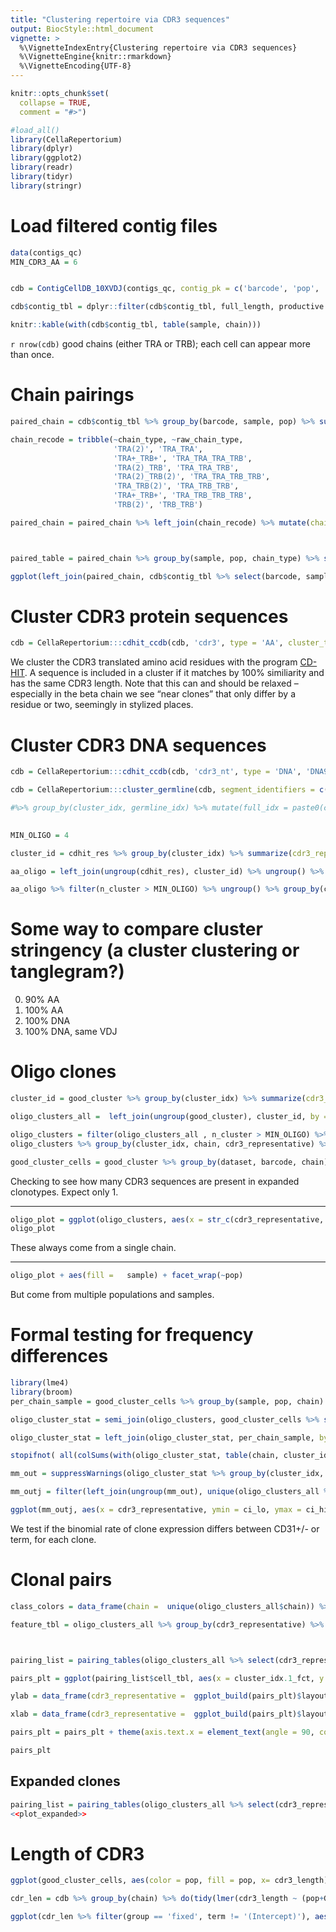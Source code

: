 ```yaml
---
title: "Clustering repertoire via CDR3 sequences"
output: BiocStyle::html_document
vignette: >
  %\VignetteIndexEntry{Clustering repertoire via CDR3 sequences}
  %\VignetteEngine{knitr::rmarkdown}
  %\VignetteEncoding{UTF-8}
---
```


```r
knitr::opts_chunk$set(
  collapse = TRUE,
  comment = "#>")
```

```r
#load_all()
library(CellaRepertorium)
library(dplyr)
library(ggplot2)
library(readr)
library(tidyr)
library(stringr)
```

# Load filtered contig files

```r
data(contigs_qc)
MIN_CDR3_AA = 6


cdb = ContigCellDB_10XVDJ(contigs_qc, contig_pk = c('barcode', 'pop', 'sample', 'contig_id'), cell_pk = c('barcode', 'pop', 'sample'))

cdb$contig_tbl = dplyr::filter(cdb$contig_tbl, full_length, productive == 'True', high_confidence, chain != 'Multi', str_length(cdr3) > MIN_CDR3_AA) %>% mutate( fancy_name = fancy_name_contigs(., str_c(pop, '_', sample)))
```


```r
knitr::kable(with(cdb$contig_tbl, table(sample, chain)))
```
`r nrow(cdb)` good chains (either TRA or TRB); each cell can appear more than once.


# Chain pairings

```r
paired_chain = cdb$contig_tbl %>% group_by(barcode, sample, pop) %>% summarize(raw_chain_type = paste(sort(chain), collapse = '_'), n_chains = n())

chain_recode = tribble(~chain_type, ~raw_chain_type,
                       'TRA(2)', 'TRA_TRA',
                       'TRA+_TRB+', 'TRA_TRA_TRA_TRB',
                       'TRA(2)_TRB', 'TRA_TRA_TRB',
                       'TRA(2)_TRB(2)', 'TRA_TRA_TRB_TRB',
                       'TRA_TRB(2)', 'TRA_TRB_TRB',
                       'TRA+_TRB+', 'TRA_TRB_TRB_TRB',
                       'TRB(2)', 'TRB_TRB')

paired_chain = paired_chain %>% left_join(chain_recode) %>% mutate(chain_type = ifelse(is.na(chain_type), raw_chain_type, chain_type))



paired_table = paired_chain %>% group_by(sample, pop, chain_type) %>% summarize(ncells = n()) %>% spread(key = chain_type, value = ncells, fill = 0)

ggplot(left_join(paired_chain, cdb$contig_tbl %>% select(barcode, sample, pop)), aes(x = sample, fill = chain_type)) + geom_bar() + facet_wrap(~pop) + coord_flip() + theme_minimal()

```


# Cluster CDR3 protein sequences

```r

cdb = CellaRepertorium:::cdhit_ccdb(cdb, 'cdr3', type = 'AA', cluster_tbl_name = 'AA100')


```

We cluster the CDR3 translated amino acid residues with the program [CD-HIT](http://weizhongli-lab.org/cdhit_suite/cgi-bin/index.cgi?cmd=cd-hit).  A sequence is included in a cluster if it matches by 100% similiarity and has the same CDR3 length.  Note that this can and should be relaxed -- especially in the beta chain we see "near clones" that only differ by a residue or two, seemingly in stylized places.


# Cluster CDR3 DNA sequences

```r
cdb = CellaRepertorium:::cdhit_ccdb(cdb, 'cdr3_nt', type = 'DNA', 'DNA97', identity = .965, min_length = MIN_CDR3_AA*3-1, G = 1)

cdb = CellaRepertorium:::cluster_germline(cdb, segment_identifiers = c('v_gene', 'j_gene', 'chain'))

#%>% group_by(cluster_idx, germline_idx) %>% mutate(full_idx = paste0(cluster_idx, ':', germline_idx)) %>% dplyr::rename(cdr_idx = cluster_idx, cluster_idx = full_idx)  %>% group_by(cluster_idx) %>% mutate(n_cluster = n())
                 
```

```r
MIN_OLIGO = 4

cluster_id = cdhit_res %>% group_by(cluster_idx) %>% summarize(cdr3_representative = get_canonical_representative(cdr3, warn_if_distinct = TRUE)) 

aa_oligo = left_join(ungroup(cdhit_res), cluster_id) %>% ungroup() %>% mutate(cdr3_representative = fct_reorder(cdr3_representative, n_cluster))

aa_oligo %>% filter(n_cluster > MIN_OLIGO) %>% ungroup() %>% group_by(cluster_idx, chain, cdr3_nt) %>% summarize(`n cells observed` = n(), `n subjects observed` = length(unique(sample))) %>% DT::datatable()


```

# Some way to compare cluster stringency (a cluster clustering or tanglegram?)

0. 90% AA
1. 100% AA 
2. 100% DNA
3. 100% DNA, same VDJ

# Oligo clones

```r
cluster_id = good_cluster %>% group_by(cluster_idx) %>% summarize(cdr3_representative = get_canonical_representative(cdr3, warn_if_distinct = FALSE))

oligo_clusters_all =  left_join(ungroup(good_cluster), cluster_id, by = 'cluster_idx') %>% mutate(cdr3_representative = fct_reorder(cdr3_representative, n_cluster))

oligo_clusters = filter(oligo_clusters_all , n_cluster > MIN_OLIGO) %>% arrange(desc(cdr3_representative))
oligo_clusters %>% group_by(cluster_idx, chain, cdr3_representative) %>% summarize(`n cells observed` = n(), `n subjects observed` = length(unique(sample))) %>% DT::datatable()

good_cluster_cells = good_cluster %>% group_by(dataset, barcode, chain) %>% arrange(desc(umis, reads)) %>% do(head(., 1))
```
Checking to see how many CDR3 sequences are present in expanded clonotypes. Expect only 1.

<!-- There are `r nrow(oligo_clusters)` cells that appear in clones that occur more than `r MIN_OLIGO` times. -->

***

```r
oligo_plot = ggplot(oligo_clusters, aes(x = str_c(cdr3_representative, '; ', v_gene, ':', j_gene), fill = chain)) + geom_bar() + coord_flip() + scale_fill_brewer(type = 'qual') + theme_minimal()
oligo_plot
```

These always come from a single chain.

***

```r
oligo_plot + aes(fill =   sample) + facet_wrap(~pop)

```

But come from multiple populations and samples.

# Formal testing for frequency differences

```r
library(lme4)
library(broom)
per_chain_sample = good_cluster_cells %>% group_by(sample, pop, chain) %>% summarize(total_cells = n(), weeks_premature = weeks_premature[1])

oligo_cluster_stat = semi_join(oligo_clusters, good_cluster_cells %>% select(dataset, contig_id)) %>% group_by(sample, pop, chain, cluster_idx) %>% summarize(n_cluster = n())%>% ungroup() %>% complete(sample, pop, nesting(cluster_idx, chain), fill = list(n_cluster = 0))

oligo_cluster_stat = left_join(oligo_cluster_stat, per_chain_sample, by = c('sample', 'pop', 'chain')) 

stopifnot( all(colSums(with(oligo_cluster_stat, table(chain, cluster_idx)) > 0) == 1))

mm_out = suppressWarnings(oligo_cluster_stat %>% group_by(cluster_idx, chain) %>% do( glmer(cbind(n_cluster, total_cells) ~ pop + weeks_premature + (1|sample), data = ., family = 'binomial') %>% tidy(conf.int = TRUE)))
```

```r
mm_outj = filter(left_join(ungroup(mm_out), unique(oligo_clusters_all %>% select(cdr3_representative, cluster_idx))), term %in% c('popCD31Pos', 'weeks_premature')) %>% mutate(ci_lo = AMmisc::clamp(conf.low), ci_hi = AMmisc::clamp(conf.high)) %>% arrange(desc(cdr3_representative))

ggplot(mm_outj, aes(x = cdr3_representative, ymin = ci_lo, ymax = ci_hi, y = clamp(estimate))) + geom_pointrange() + facet_wrap(~term, scales = 'free') + coord_flip() + theme_minimal() + geom_hline(yintercept = 0, lty = 2) + xlab("Isomorph") + ylab("log odds of isomorph")
```

We test if the binomial rate of clone expression differs between CD31+/- or term, for each clone.

# Clonal pairs

```r
class_colors = data_frame(chain =  unique(oligo_clusters_all$chain)) %>% mutate(class_color =  brewer.pal(length(chain),"Set1")[-1])

feature_tbl = oligo_clusters_all %>% group_by(cdr3_representative) %>% summarize(chain = chain[1], v_gene = v_gene[1], d_gene = d_gene[1]) %>% left_join(class_colors)



pairing_list = pairing_tables(oligo_clusters_all %>% select(cdr3_representative, dataset, barcode, chain, umis, reads), cluster_idx = 'cdr3_representative', cell_identifiers = c('dataset', 'barcode'), table_order = 2, orphan_level = 1, min_expansion = 2, feature_tbl = feature_tbl, cell_tbl = good_cells)

```


```r
pairs_plt = ggplot(pairing_list$cell_tbl, aes(x = cluster_idx.1_fct, y = cluster_idx.2_fct, color = sample, shape = pop)) + geom_jitter(width = .3, height = .3) + theme_minimal()

ylab = data_frame(cdr3_representative =  ggplot_build(pairs_plt)$layout$panel_params[[1]]$y.label) %>% left_join(feature_tbl) %>% mutate(class_color = ifelse(is.na(class_color), '#E41A1C', class_color))

xlab = data_frame(cdr3_representative =  ggplot_build(pairs_plt)$layout$panel_params[[1]]$x.label) %>% left_join(feature_tbl) %>% mutate(class_color = ifelse(is.na(class_color), '#E41A1C', class_color))

pairs_plt = pairs_plt + theme(axis.text.x = element_text(angle = 90, color = xlab$class_color, size = 8), axis.text.y = element_text(color = ylab$class_color, size = 8))

pairs_plt

```

## Expanded clones

```r
pairing_list = pairing_tables(oligo_clusters_all %>% select(cdr3_representative, dataset, barcode, chain, umis, reads), cluster_idx = 'cdr3_representative', cell_identifiers = c('dataset', 'barcode'), canonicalize_fun = canonicalize_by_prevalence, table_order = 2, orphan_level = 1, min_expansion = 4, feature_tbl = feature_tbl, cell_tbl = good_cells, cluster_whitelist = filter(oligo_clusters, n_cluster>8) %>% dplyr::select(cluster_idx.1 = cdr3_representative) %>% unique())
<<plot_expanded>>
```

# Length of CDR3


```r

ggplot(good_cluster_cells, aes(color = pop, fill = pop, x= cdr3_length)) + geom_histogram(binwidth = 1, position = 'dodge', mapping = aes(y = ..density..)) + theme_minimal() + scale_fill_brewer(type = 'qual') + scale_color_brewer(type = 'qual')  + facet_grid(sample ~chain) + theme(strip.text.y = element_text(angle = 0)) + coord_cartesian(xlim = c(25, 55))

cdr_len = cdb %>% group_by(chain) %>% do(tidy(lmer(cdr3_length ~ (pop+Gender+weeks_premature) + (1|sample), data = .), conf.int = TRUE))
```


```r
ggplot(cdr_len %>% filter(group == 'fixed', term != '(Intercept)'), aes(x = interaction(chain, term), y = estimate, ymin = conf.low, ymax = conf.high)) + geom_pointrange() + theme_minimal() + coord_flip() + ylab('Length(CDR3 Nt)') + xlab('Term/Chain')

```




